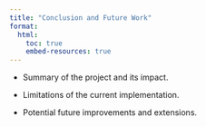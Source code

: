 ```yaml
---
title: "Conclusion and Future Work"
format:
  html:
    toc: true
    embed-resources: true
---
```


- Summary of the project and its impact.

- Limitations of the current implementation.

- Potential future improvements and extensions.
